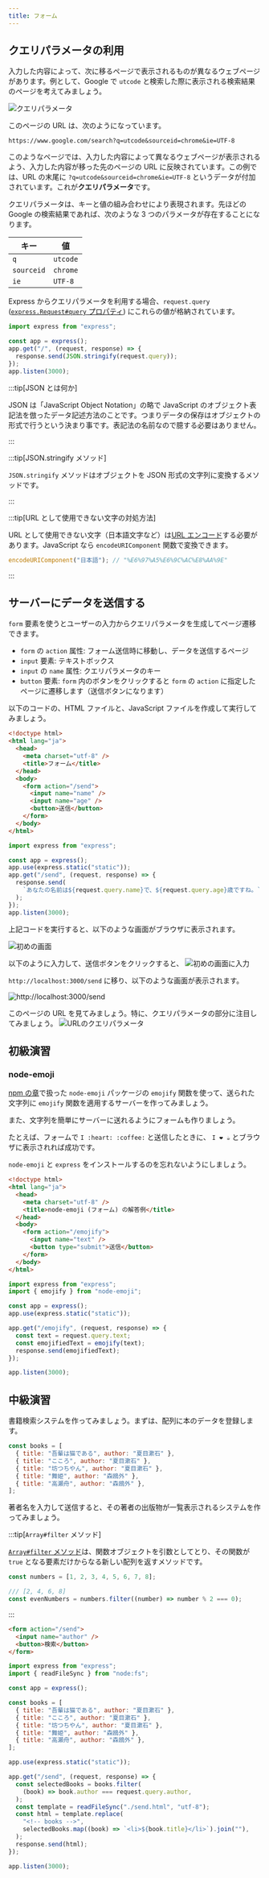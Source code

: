 ```yaml
---
title: フォーム
---
```


## クエリパラメータの利用

入力した内容によって、次に移るページで表示されるものが異なるウェブページがあります。例として、Google で `utcode` と検索した際に表示される検索結果のページを考えてみましょう。

![クエリパラメータ](./query-parameter.png)

このページの URL は、次のようになっています。

```
https://www.google.com/search?q=utcode&sourceid=chrome&ie=UTF-8
```

このようなページでは、入力した内容によって異なるウェブページが表示されるよう、入力した内容が移った先のページの URL に反映されています。この例では、URL の末尾に `?q=utcode&sourceid=chrome&ie=UTF-8` というデータが付加されています。これが**クエリパラメータ**です。

クエリパラメータは、キーと値の組み合わせにより表現されます。先ほどの Google の検索結果であれば、次のような 3 つのパラメータが存在することになります。

| キー       | 値       |
| ---------- | -------- |
| `q`        | `utcode` |
| `sourceid` | `chrome` |
| `ie`       | `UTF-8`  |

Express からクエリパラメータを利用する場合、`request.query` ([`express.Request#query` プロパティ](https://expressjs.com/ja/api.html#req.query)) にこれらの値が格納されています。

```javascript title="main.mjs"
import express from "express";

const app = express();
app.get("/", (request, response) => {
  response.send(JSON.stringify(request.query));
});
app.listen(3000);
```

<ViewSource url={import.meta.url} path="_samples/query-parameter" />

:::tip[JSON とは何か]

JSON は「JavaScript Object Notation」の略で JavaScript のオブジェクト表記法を倣ったデータ記述方法のことです。つまりデータの保存は<Term>オブジェクト</Term>の形式で行うという決まり事です。表記法の名前なので臆する必要はありません。

:::

:::tip[JSON.stringify メソッド]

`JSON.stringify` メソッドはオブジェクトを JSON 形式の文字列に変換するメソッドです。

:::

:::tip[URL として使用できない文字の対処方法]

URL として使用できない文字（日本語文字など）は[URL エンコード](https://ja.wikipedia.org/wiki/%E3%83%91%E3%83%BC%E3%82%BB%E3%83%B3%E3%83%88%E3%82%A8%E3%83%B3%E3%82%B3%E3%83%BC%E3%83%87%E3%82%A3%E3%83%B3%E3%82%B0)する必要があります。JavaScript なら `encodeURIComponent` 関数で変換できます。

```javascript
encodeURIComponent("日本語"); // "%E6%97%A5%E6%9C%AC%E8%AA%9E"
```

:::

## サーバーにデータを送信する

`form` 要素を使うとユーザーの入力からクエリパラメータを生成してページ遷移できます。

- `form` の `action` 属性: フォーム送信時に移動し、データを送信するページ
- `input` 要素: テキストボックス
- `input` の `name` 属性: クエリパラメータのキー
- `button` 要素: `form` 内のボタンをクリックすると `form` の `action` に指定したページに遷移します（送信ボタンになります）

以下のコードの、HTML ファイルと、JavaScript ファイルを作成して実行してみましょう。

```html title="static/index.html"
<!doctype html>
<html lang="ja">
  <head>
    <meta charset="utf-8" />
    <title>フォーム</title>
  </head>
  <body>
    <form action="/send">
      <input name="name" />
      <input name="age" />
      <button>送信</button>
    </form>
  </body>
</html>
```

```javascript title="main.mjs"
import express from "express";

const app = express();
app.use(express.static("static"));
app.get("/send", (request, response) => {
  response.send(
    `あなたの名前は${request.query.name}で、${request.query.age}歳ですね。`,
  );
});
app.listen(3000);
```

<ViewSource url={import.meta.url} path="_samples/send-data-to-server" />

上記コードを実行すると、以下のような画面がブラウザに表示されます。

![初めの画面](./form-example-1.png)

以下のように入力して、送信ボタンをクリックすると、
![初めの画面に入力](./form-example-2.png)

`http://localhost:3000/send` に移り、以下のような画面が表示されます。

![http://localhost:3000/send](./form-example-3.png)

このページの URL を見てみましょう。特に、クエリパラメータの部分に注目してみましょう。
![URLのクエリパラメータ](form-url.png)

## 初級演習

### node-emoji

[npm の章](/docs/web-servers/module/#node-emoji-%E3%83%91%E3%83%83%E3%82%B1%E3%83%BC%E3%82%B8)で扱った `node-emoji` パッケージの `emojify` 関数を使って、送られた文字列に `emojify` 関数を適用するサーバーを作ってみましょう。

また、文字列を簡単にサーバーに送れるようにフォームも作りましょう。

たとえば、フォームで `I :heart: :coffee:` と送信したときに、 `I ❤️ ☕` とブラウザに表示されれば成功です。

<Answer title="node-emoji">

`node-emoji` と `express` をインストールするのを忘れないようにしましょう。

```html title="static/index.html"
<!doctype html>
<html lang="ja">
  <head>
    <meta charset="utf-8" />
    <title>node-emoji (フォーム) の解答例</title>
  </head>
  <body>
    <form action="/emojify">
      <input name="text" />
      <button type="submit">送信</button>
    </form>
  </body>
</html>
```

```js title="main.mjs"
import express from "express";
import { emojify } from "node-emoji";

const app = express();
app.use(express.static("static"));

app.get("/emojify", (request, response) => {
  const text = request.query.text;
  const emojifiedText = emojify(text);
  response.send(emojifiedText);
});

app.listen(3000);
```

</Answer>

## 中級演習

書籍検索システムを作ってみましょう。まずは、配列に本のデータを登録します。

```javascript
const books = [
  { title: "吾輩は猫である", author: "夏目漱石" },
  { title: "こころ", author: "夏目漱石" },
  { title: "坊つちやん", author: "夏目漱石" },
  { title: "舞姫", author: "森鴎外" },
  { title: "高瀬舟", author: "森鴎外" },
];
```

著者名を入力して送信すると、その著者の出版物が一覧表示されるシステムを作ってみましょう。

:::tip[`Array#filter` メソッド]

[`Array#filter` メソッド](https://developer.mozilla.org/ja/docs/Web/JavaScript/Reference/Global_Objects/Array/filter)は、関数オブジェクトを引数としてとり、その関数が `true` となる要素だけからなる新しい配列を返すメソッドです。

```javascript
const numbers = [1, 2, 3, 4, 5, 6, 7, 8];

/// [2, 4, 6, 8]
const evenNumbers = numbers.filter((number) => number % 2 === 0);
```

:::

<Answer>

```html title="static/index.html"
<form action="/send">
  <input name="author" />
  <button>検索</button>
</form>
```

```javascript title="main.mjs"
import express from "express";
import { readFileSync } from "node:fs";

const app = express();

const books = [
  { title: "吾輩は猫である", author: "夏目漱石" },
  { title: "こころ", author: "夏目漱石" },
  { title: "坊つちやん", author: "夏目漱石" },
  { title: "舞姫", author: "森鴎外" },
  { title: "高瀬舟", author: "森鴎外" },
];

app.use(express.static("static"));

app.get("/send", (request, response) => {
  const selectedBooks = books.filter(
    (book) => book.author === request.query.author,
  );
  const template = readFileSync("./send.html", "utf-8");
  const html = template.replace(
    "<!-- books -->",
    selectedBooks.map((book) => `<li>${book.title}</li>`).join(""),
  );
  response.send(html);
});

app.listen(3000);
```

<ViewSource url={import.meta.url} path="_samples/book-search-system" />

</Answer>
